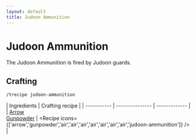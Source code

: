 ```yaml
---
layout: default
title: Judoon Ammunition
---
```



Judoon Ammunition
===================

The Judoon Ammunition is fired by Judoon guards.

## Crafting

`/trecipe judoon-ammunition`

| Ingredients | Crafting recipe |
| ----------- | --------------- | ------------- |
| [Arrow](https://minecraft.wiki/w/Arrow)<br/>[Gunpowder](https://minecraft.wiki/w/Gunpowder) | <Recipe icons={['arrow','gunpowder','air','air','air','air','air','air','air','judoon-ammunition']} /> |

